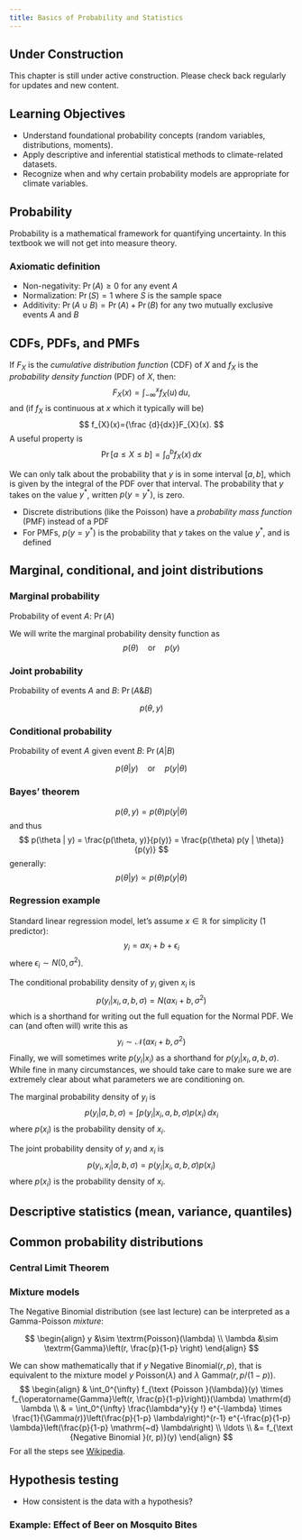 ```yaml
---
title: Basics of Probability and Statistics
---
```


::: {.callout-note}
## Under Construction
This chapter is still under active construction. Please check back regularly for updates and new content.
:::

## Learning Objectives {.unnumbered}

- Understand foundational probability concepts (random variables, distributions, moments).
- Apply descriptive and inferential statistical methods to climate-related datasets.
- Recognize when and why certain probability models are appropriate for climate variables.

## Probability

Probability is a mathematical framework for quantifying uncertainty.
In this textbook we will not get into measure theory.

### Axiomatic definition

- Non-negativity: $\Pr(A) \geq 0$ for any event $A$
- Normalization: $\Pr(S) = 1$ where $S$ is the sample space
- Additivity: $\Pr(A \cup B) = \Pr(A) + \Pr(B)$ for any two mutually exclusive events $A$ and $B$

## CDFs, PDFs, and PMFs

If $F_X$ is the *cumulative distribution function* (CDF) of $X$ and $f_X$ is the *probability density function* (PDF) of $X$, then:
$$
F_X ( x ) = \int_{-\infty}^x f_X(u) \, du,
$$
and (if $f_X$ is continuous at $x$ which it typically will be)
$$
f_{X}(x)={\frac {d}{dx}}F_{X}(x).
$$
A useful property is
$$
\Pr[a\leq X\leq b]=\int _{a}^{b}f_{X}(x)\,dx
$$

::: {.callout-important}
We can only talk about the probability that $y$ is in some interval $[a, b]$, which is given by the integral of the PDF over that interval.
The probability that $y$ takes on the value $y^*$, written $p(y=y^*)$, is zero.
:::

- Discrete distributions (like the Poisson) have a *probability mass function* (PMF) instead of a PDF
- For PMFs, $p(y=y^*)$ is the probability that $y$ takes on the value $y^*$, and is defined

## Marginal, conditional, and joint distributions

### Marginal probability

Probability of event $A$: $\Pr(A)$


We will write the marginal probability density function as
$$
p(\theta) \quad \text{or} \quad p(y)
$$

### Joint probability

Probability of events $A$ and $B$: $\Pr(A  \& B)$

$$
p(\theta, y)
$$

### Conditional probability

Probability of event $A$ given event $B$: $\Pr(A | B)$

$$
p(\theta | y) \quad \text{or} \quad p(y | \theta)
$$


### Bayes' theorem


$$
p(\theta, y) = p(\theta) p(y | \theta)
$$
and thus
$$
p(\theta | y) = \frac{p(\theta, y)}{p(y)} = \frac{p(\theta) p(y | \theta)}{p(y)}
$$
generally:
$$
p(\theta | y) \propto p(\theta) p(y | \theta)
$$

### Regression example

Standard linear regression model, let's assume $x \in \mathbb{R}$ for simplicity (1 predictor):
$$
y_i = ax_i + b + \epsilon_i
$$
where $\epsilon_i \sim N(0, \sigma^2)$.

The conditional probability density of $y_i$ given $x_i$ is
$$
p(y_i | x_i, a, b, \sigma) = N(ax_i + b, \sigma^2)
$$
which is a shorthand for writing out the full equation for the Normal PDF.
We can (and often will) write this as
$$
y_i \sim \mathcal{N}(ax_i + b, \sigma^2)
$$
Finally, we will sometimes write $p(y_i | x_i)$ as a shorthand for $p(y_i | x_i, a, b, \sigma)$.
While fine in many circumstances, we should take care to make sure we are extremely clear about what parameters we are conditioning on.

The marginal probability density of $y_i$ is
$$
p(y_i | a, b, \sigma) = \int p(y_i | x_i, a, b, \sigma) p(x_i) \, dx_i
$$
where $p(x_i)$ is the probability density of $x_i$.

The joint probability density of $y_i$ and $x_i$ is
$$
p(y_i, x_i | a, b, \sigma) = p(y_i | x_i, a, b, \sigma) p(x_i)
$$
where $p(x_i)$ is the probability density of $x_i$.


## Descriptive statistics (mean, variance, quantiles)

## Common probability distributions 

### Central Limit Theorem

### Mixture models

The Negative Binomial distribution (see last lecture) can be interpreted as a Gamma-Poisson *mixture*:

$$
\begin{align}
y &\sim \textrm{Poisson}(\lambda) \\
\lambda &\sim \textrm{Gamma}\left(r, \frac{p}{1-p} \right)
\end{align}
$$

We can show mathematically that if $y ~ \textrm{Negative Binomial}(r, p)$, that is equivalent to the mixture model $y ~ \textrm{Poisson}(\lambda)$ and $\lambda ~ \textrm{Gamma}(r, p / (1 - p))$.
$$
\begin{align}
& \int_0^{\infty} f_{\text {Poisson }(\lambda)}(y) \times f_{\operatorname{Gamma}\left(r, \frac{p}{1-p}\right)}(\lambda) \mathrm{d} \lambda \\
& = \int_0^{\infty} \frac{\lambda^y}{y !} e^{-\lambda} \times \frac{1}{\Gamma(r)}\left(\frac{p}{1-p} \lambda\right)^{r-1} e^{-\frac{p}{1-p} \lambda}\left(\frac{p}{1-p} \mathrm{~d} \lambda\right) \\
\ldots \\
&= f_{\text {Negative Binomial }(r, p)}(y)
\end{align}
$$
For all the steps see [Wikipedia](https://en.wikipedia.org/wiki/Negative_binomial_distribution#Gamma%E2%80%93Poisson_mixture){target=_blank}.

## Hypothesis testing

- How consistent is the data with a hypothesis?

### Example: Effect of Beer on Mosquito Bites

